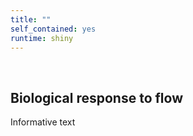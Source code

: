```yaml
---
title: ""
self_contained: yes
runtime: shiny
---
```


<br>

## Biological response to flow

Informative text
